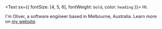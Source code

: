 <Text sx={{ fontSize: [4, 5, 6], fontWeight: `bold`, color: `heading` }}>
  Hi.
</Text>

I'm Oliver, a software engineer based in Melbourne, Australia. Learn more on [my website](https://oliverbennett.io).
